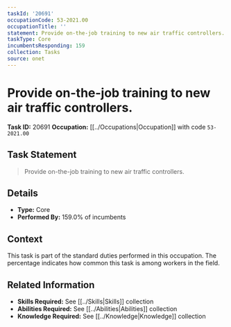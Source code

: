 ```yaml
---
taskId: '20691'
occupationCode: 53-2021.00
occupationTitle: ''
statement: Provide on-the-job training to new air traffic controllers.
taskType: Core
incumbentsResponding: 159
collection: Tasks
source: onet
---
```

# Provide on-the-job training to new air traffic controllers.

**Task ID:** 20691
**Occupation:** [[../Occupations|Occupation]] with code `53-2021.00`

## Task Statement

> Provide on-the-job training to new air traffic controllers.

## Details

- **Type:** Core
- **Performed By:** 159.0% of incumbents

## Context

This task is part of the standard duties performed in this occupation. The percentage indicates how common this task is among workers in the field.

## Related Information

- **Skills Required:** See [[../Skills|Skills]] collection
- **Abilities Required:** See [[../Abilities|Abilities]] collection
- **Knowledge Required:** See [[../Knowledge|Knowledge]] collection
